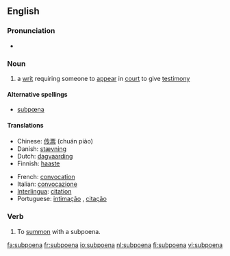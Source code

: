 ==English==

===Pronunciation===
* {{audio|en-us-subpoena.ogg|Audio (US)}}

===Noun===
{{wikipedia}}
{{en-noun}}

# {{law}} a [[writ]] requiring someone to [[appear]] in [[court]] to give [[testimony]]

====Alternative spellings====
* [[subpœna]]

====Translations====
{{trans-top|a writ requiring someone to appear in court to give testimony}}
* Chinese: [[传票]] (chuán piào)
* Danish: [[stævning]] {{f}}
* Dutch: [[dagvaarding]] {{f}}
* Finnish: [[haaste]]
{{trans-mid}}
* French: [[convocation]] {{f}}
* Italian: [[convocazione]] {{f}}
* [[Interlingua]]: [[citation]]
* Portuguese: [[intimação]] {{f}}, [[citação]] {{f}}
{{trans-bottom}}

===Verb===
{{en-verb}}

# To [[summon]] with a subpoena.

[[fa:subpoena]]
[[fr:subpoena]]
[[io:subpoena]]
[[nl:subpoena]]
[[fi:subpoena]]
[[vi:subpoena]]